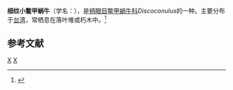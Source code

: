 {{Speciesbox
| taxon = Discoconulus radiatus
| binomial_authority = (Pilsbry et Hirase, 1905)
}}
'''细纹小鳖甲蜗牛'''（学名：''{{lang|la|Discoconulus radiatus}}''），是[[柄眼目|柄眼目]][[鳖甲蜗牛科|鳖甲蜗牛科]]''Discoconulus''的一种。主要分布于[[台湾|台湾]]，常栖息在落叶堆或朽木中。<ref>{{cite web|url=http://shell.sinica.edu.tw/chinese/shellbase_detail.php?science_no=1999|title=国际贝库：细纹小鳖甲蜗牛|publisher=台湾贝类资料库|accessdate=2009-08-11|archive-date=2016-03-04|archive-url=https://web.archive.org/web/20160304090345/http://shell.sinica.edu.tw/chinese/shellbase_detail.php?science_no=1999|dead-url=no}}</ref>

== 参考文献 ==
{{reflist}}

{{Taxonbar}}
[[Category:1905年描述的动物|X]]
[[Category:小鳖甲蜗牛属|X]]